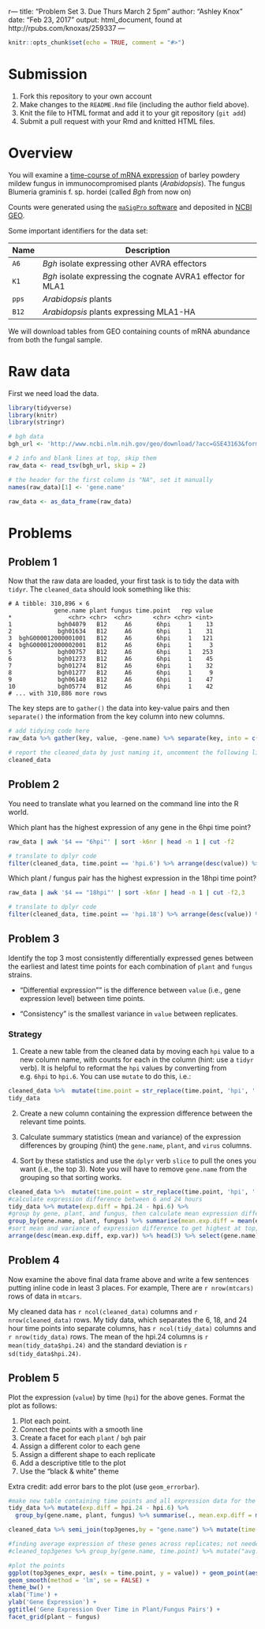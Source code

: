 r---
title: "Problem Set 3. Due Thurs March 2 5pm"
author: "Ashley Knox"
date: "Feb 23, 2017"
output: html_document, found at http://rpubs.com/knoxas/259337
---

```r
knitr::opts_chunk$set(echo = TRUE, comment = "#>")
```

# Submission

1. Fork this repository to your own account
2. Make changes to the `README.Rmd` file (including the author field above).
3. Knit the file to HTML format and add it to your git repository (`git add`)
4. Submit a pull request with your Rmd and knitted HTML files.

# Overview 

You will examine a [time-course of mRNA expression][1] of barley powdery mildew fungus in immunocompromised plants (*Arabidopsis*). The fungus Blumeria graminis f. sp. hordei (called *Bgh* from now on)

Counts were generated using the [`maSigPro` software][3] and deposited in [NCBI GEO][2].

[1]: http://www.ncbi.nlm.nih.gov/pubmed/23175786
[2]: http://www.ncbi.nlm.nih.gov/geo/query/acc.cgi?acc=GSE43163  
[3]: http://bioinformatics.oxfordjournals.org/content/30/18/2598.full

Some important identifiers for the data set:

| Name | Description |
| ---- | ----------- |
| `A6` | *Bgh* isolate expressing other AVRA effectors |
| `K1` | *Bgh* isolate expressing the cognate AVRA1 effector for MLA1|
| `pps` | *Arabidopsis* plants |
| `B12` | *Arabidopsis* plants expressing MLA1-HA|

We will download tables from GEO containing counts of mRNA abundance from both the fungal sample.

# Raw data

First we need load the data.

```r
library(tidyverse)
library(knitr)
library(stringr)

# bgh data
bgh_url <- 'http://www.ncbi.nlm.nih.gov/geo/download/?acc=GSE43163&format=file&file=GSE43163_CompleteCountTable_Bgh.txt.gz'

# 2 info and blank lines at top, skip them
raw_data <- read_tsv(bgh_url, skip = 2)

# the header for the first column is "NA", set it manually
names(raw_data)[1] <- 'gene.name'

raw_data <- as_data_frame(raw_data)
```

# Problems


## Problem 1

Now that the raw data are loaded, your first task is to tidy the data with `tidyr`. The `cleaned_data` should look something like this:

```
# A tibble: 310,896 × 6
             gene.name plant fungus time.point   rep value
*                <chr> <chr>  <chr>      <chr> <chr> <int>
1             bgh04079   B12     A6       6hpi     1    13
2             bgh01634   B12     A6       6hpi     1    31
3  bghG000012000001001   B12     A6       6hpi     1   121
4  bghG000012000002001   B12     A6       6hpi     1     3
5             bgh00757   B12     A6       6hpi     1   253
6             bgh01273   B12     A6       6hpi     1    45
7             bgh01274   B12     A6       6hpi     1    32
8             bgh01277   B12     A6       6hpi     1     9
9             bgh06140   B12     A6       6hpi     1    47
10            bgh05774   B12     A6       6hpi     1    42
# ... with 310,886 more rows
```

The key steps are to `gather()` the data into key-value pairs and then `separate()` the information from the key column into new columns.

```r
# add tidying code here
raw_data %>% gather(key, value, -gene.name) %>% separate(key, into = c('plant', 'fungus', 'time.point', 'rep'), sep = '_')  %>% mutate(time.point = str_replace(time.point, 'hpi', ''), time.point = str_c('hpi.', time.point)) -> cleaned_data

# report the cleaned_data by just naming it, uncomment the following line:
cleaned_data
```

## Problem 2

You need to translate what you learned on the command line into the R world.

Which plant has the highest expression of any gene in the 6hpi time point?

```bash
raw_data | awk '$4 == "6hpi"' | sort -k6nr | head -n 1 | cut -f2
```

```r
# translate to dplyr code
filter(cleaned_data, time.point == 'hpi.6') %>% arrange(desc(value)) %>% head(1) %>% select(plant)

```

Which plant / fungus pair has the highest expression in the 18hpi time point?

```bash
raw_data | awk '$4 == "18hpi"' | sort -k6nr | head -n 1 | cut -f2,3
```

```r
# translate to dplyr code
filter(cleaned_data, time.point == 'hpi.18') %>% arrange(desc(value)) %>% head(1) %>% select(plant, fungus)
```

## Problem 3

Identify the top 3 most consistently differentially expressed genes between the earliest and latest time points for each combination of `plant` and `fungus` strains.

- "Differential expression"" is the difference between `value` (i.e., gene expression level) between time points.

- "Consistency" is the smallest variance in `value` between replicates.

### Strategy

1. Create a new table from the cleaned data by moving each `hpi` value to a new column name, with counts for each in the column (hint: use a `tidyr` verb). It is helpful to reformat the `hpi` values by converting from e.g. `6hpi` to `hpi.6`. You can use `mutate` to do this, i.e.:

```r
cleaned_data %>%  mutate(time.point = str_replace(time.point, 'hpi', ''), time.point = str_c('hpi', time.point)) %>% spread(time.point, value) -> tidy_data
tidy_data
```

2. Create a new column containing the expression difference between the relevant time points.

3. Calculate summary statistics (mean and variance) of the expression differences by grouping (hint) the `gene.name`, `plant`, and `virus` columns.

4. Sort by these statistics and use the `dplyr` verb `slice` to pull the ones you want (i.e., the top 3). Note you will have to remove `gene.name` from the grouping so that sorting works.

```r
cleaned_data %>%  mutate(time.point = str_replace(time.point, 'hpi', ''), time.point = str_c('hpi', time.point)) %>% spread(time.point, value) %>% select(gene.name, plant, fungus, rep, hpi.6, hpi.12, hpi.18, hpi.24) -> tidy_data
#calculate expression difference between 6 and 24 hours
tidy_data %>% mutate(exp.diff = hpi.24 - hpi.6) %>%
#group by gene, plant, and fungus, then calculate mean expression difference and variance of expression variance
group_by(gene.name, plant, fungus) %>% summarise(mean.exp.diff = mean(exp.diff), exp.var = var(exp.diff)) %>% ungroup(gene.name) %>%
#sort mean and variance of expression difference to get highest at top, show top 3, then select the gene names
arrange(desc(mean.exp.diff, exp.var)) %>% head(3) %>% select(gene.name) 
```

## Problem 4

Now examine the above final data frame above and write a few sentences putting inline code in least 3 places. For example, There are `r nrow(mtcars)` rows of data in `mtcars`.

My cleaned data has `r ncol(cleaned_data)` columns and `r nrow(cleaned_data)` rows. My tidy data, which separates the 6, 18, and 24 hour time points into separate columns, has `r ncol(tidy_data)` columns and `r nrow(tidy_data)` rows. The mean of the hpi.24 columns is `r mean(tidy_data$hpi.24)` and the standard deviation is `r sd(tidy_data$hpi.24)`.

## Problem 5

Plot the expression (`value`) by time (`hpi`) for the above genes. Format the plot as follows:

1. Plot each point.
2. Connect the points with a smooth line 
3. Create a facet for each `plant` / `bgh` pair 
4. Assign a different color to each gene 
5. Assign a different shape to each replicate 
6. Add a descriptive title to the plot 
7. Use the "black & white" theme

Extra credit: add error bars to the plot (use `geom_errorbar`).

```r
#make new table containing time points and all expression data for the genes in problem 3
tidy_data %>% mutate(exp.diff = hpi.24 - hpi.6) %>% 
  group_by(gene.name, plant, fungus) %>% summarise(., mean.exp.diff = mean(exp.diff), exp.var = var(exp.diff)) %>% ungroup(gene.name) %>% arrange(desc(mean.exp.diff, exp.var)) %>% head(3) %>% select(gene.name) -> top3genes

cleaned_data %>% semi_join(top3genes,by = "gene.name") %>% mutate(time.point = str_replace(time.point, 'hpi.', ''), time.point = as.numeric(time.point)) -> top3genes_expr

#finding average expression of these genes across replicates; not needed since we want to plot individual reps according to the question, but I worked on it for awhile and it seemed useful to have
#cleaned_top3genes %>% group_by(gene.name, time.point) %>% mutate("avg.expr" = mean(value)) %>% ungroup() %>% mutate(time.point = str_replace(time.point, 'hpi.', '')) %>% group_by(gene.name, plant, fungus, avg.expr) %>% distinct(., .keep_all = TRUE) %>% select(gene.name, plant, fungus, time.point, avg.expr) -> topgenes_avg_expr

#plot the points
ggplot(top3genes_expr, aes(x = time.point, y = value)) + geom_point(aes(color = gene.name, shape = rep)) + 
geom_smooth(method = 'lm', se = FALSE) +
theme_bw() +
xlab('Time') +
ylab('Gene Expression') +
ggtitle('Gene Expression Over Time in Plant/Fungus Pairs') +
facet_grid(plant ~ fungus) 

 


```
